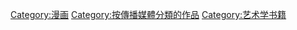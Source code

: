 {{Commonscat|Comics}}

[[Category:漫画|Category:漫画]]
[[Category:按傳播媒體分類的作品|Category:按傳播媒體分類的作品]]
[[Category:艺术学书籍|Category:艺术学书籍]]